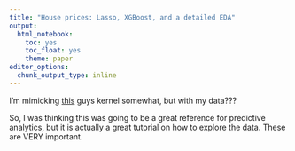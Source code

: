 ```yaml
---
title: "House prices: Lasso, XGBoost, and a detailed EDA"
output: 
  html_notebook:
    toc: yes
    toc_float: yes
    theme: paper
editor_options: 
  chunk_output_type: inline
---
```


I'm mimicking [this](https://www.kaggle.com/erikbruin/house-prices-lasso-xgboost-and-a-detailed-eda) guys kernel somewhat, but with my data???

So, I was thinking this was going to be a great reference for predictive analytics, but it is actually a great tutorial on how to explore the data.  These are VERY important.

